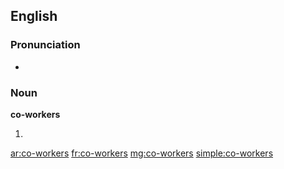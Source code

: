 ==English==

===Pronunciation===
* {{IPA| /kəʊˈwɜː.kərz/}}

===Noun===
'''co-workers'''

# {{plural of|co-worker}}

[[ar:co-workers]]
[[fr:co-workers]]
[[mg:co-workers]]
[[simple:co-workers]]